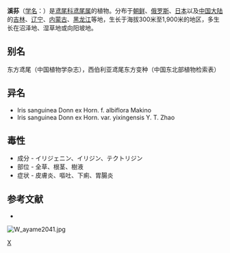 {{Speciesbox 
| genus = Iris
| species = sanguinea
| image = Iris_sanguinea_2007-05-13_361.jpg
| status = NE
| status_system = IUCN3.1
| authority = Donn ex Horn.
}}

'''溪荪'''（[[学名|学名]]：{{lang|la|''Iris sanguinea''}}）是[[鸢尾科|鸢尾科]][[鸢尾属|鸢尾属]]的植物。分布于[[朝鲜|朝鲜]]、[[俄罗斯|俄罗斯]]、[[日本|日本]]以及[[中国大陆|中国大陆]]的[[吉林|吉林]]、[[辽宁|辽宁]]、[[内蒙古|内蒙古]]、[[黑龙江|黑龙江]]等地，生长于海拔300米至1,900米的地区，多生长在沼泽地、湿草地或向阳坡地。

== 别名 ==
东方鸢尾（中国植物学杂志），西伯利亚鸢尾东方变种（中国东北部植物检索表）

== 异名 ==
* Iris sanguinea Donn ex Horn. f. albiflora Makino
* Iris sanguinea Donn ex Horn. var. yixingensis Y. T. Zhao

== 毒性 ==
* 成分 - イリジェニン、イリジン、テクトリジン
* 部位 - 全草、根茎、樹液
* 症状 - 皮膚炎、嘔吐、下痢、胃腸炎

== 参考文献 ==
<div class="references-small">
* {{cite web| url =http://www.bioinfo.cn/db05/KmzwSpecies.php?action=view&id=11412| title =溪荪| work =《中国高等植物数据库全库》| publisher =中国科学院微生物研究所| author =昆明植物研究所| accessdate =2009-02-24| deadurl =yes| archiveurl =https://web.archive.org/web/20160305031613/http://www.bioinfo.cn/db05/KmzwSpecies.php?action=view&id=11412| archivedate =2016-03-05}}
</div>
[[File:W_ayame2041.jpg|thumb]]
{{Taxonbar|from=Q907937}}

[[Category:鸢尾属|X]]


{{植物小作品}}
